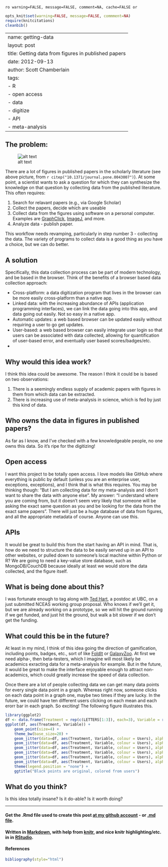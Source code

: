 `ro warning=FALSE, message=FALSE, comment=NA, cache=FALSE or`

```r
opts_knit$set(warning=FALSE, message=FALSE, commment=NA)
require(knitcitations)
cleanbib()
````

---
name: getting-data
layout: post
title: Getting data from figures in published papers
date: 2012-09-13
author: Scott Chamberlain
tags: 
- R
- open access
- data
- digitize
- API
- meta-analysis
---


## The problem:
![alt text](/img/getfig2.png)

There are a lot of figures in published papers in the scholarly literature (see above picture, from `r citep("10.1371/journal.pone.0043007")`).  At some point, a scientist wants to ask a question for which they can synthesize the knowledge on that question by collecting data from the published literature.  This often requires:

1. Search for relavant papers (e.g., via Google Scholar) 
2. Collect the papers, decide which are useable
3. Collect data from the figures using software on a personal computer. Examples are [GraphClick](http://www.arizona-software.ch/graphclick/), [ImageJ](http://rsbweb.nih.gov/ij/), and more.  
4. Analyze data - publish paper. 

This workflow needs revamping, particularly in step number 3 - collecting the data. The variety of programs to collect data is a good thing as you have a choice, but we can do better. 

## A solution
Specifically, this data collection process can be part of modern technology, and be based in the browser. Think of the benefits of a browser based data collection approach:

+ Cross-platform: a data digitization program that lives in the browser can be more easily cross-platform than a native app. 
+ Linked data: with the increasing abundance of APIs (application programming interfaces), we can link the data going into this app, and data going out easily.  Not so easy in a native app. 
+ Automatic updates: a web based browser can be updated easily without requiring a user to go get updates. 
+ User-based: a web based browser can easily integrate user login so that users can be associated with data collected, allowing for quantification of user-based error, and eventually user based scores/badges/etc. 
+ 

## Why would this idea work?
I think this idea could be awesome.  The reason I think it could be is based on two observations: 

1. There is a seemingly endless supply of academic papers with figures in them from which data can be extracted. 
2. There is increasing use of meta-analysis in science, which is fed by just this kind of data. 

## Who owns the data in figures in published papers?
As far as I know, and I've checked with a few knowledgeable people, no one owns this data. So it's ripe for the digitizing!

## Open access
I want this project to be totally open access.  I love models like GitHub where everything is public by default (unless you are an enterprise user, exceptions, exceptions), and I think that is what this requires.  You may be thinking though: "But I am collecting data for my meta-analysis and I don't want to share the data with anyone else".  My answer: "I understand where you are coming from, but it doesn't seem very likely that someone will be asking the exact same question as you and be looking for the data from the exact same papers".  There will just be a huge database of data from figures, and all the appropriate metadata of course.  Anyone can use this.  

## APIs
It would be great to build this from the start having an API in mind.  That is, how do we need to structure the data to be easily served up in an API to other websites, or pulled down to someone's local machine within Python or R?  We are going to need a key-value store database, such as MongoDB/CouchDB because ideally at least we would store the data collected, and the figure itself. 

## What is being done about this?
I was fortunate enough to tag along with [Ted Hart](http://emhart.github.com/), a postdoc at UBC, on a just submitted NCEAS working group proposal. Who knows if we'll get it, but we are already working on a prototype, so we will hit the ground running if we get funded, and just hit the ground, but walk a bit slower if we don't get the funding. 

## What could this be in the future?
At least in my mind, I think of this idea going the direction of gamification, including points, badges, etc., sort of like [FoldIt](http://fold.it/portal/) or [GalaxyZoo](http://www.galaxyzoo.org/).  At first we need alpha-, then beta-testers, which I imagine will most likely be academics exracting data for a meta-analysis for example.  But in the future, it would be great to make the interface enjoyable enough to attract non-academics, which could greatly increase the speed of data collection. 

Once there are a lot of people collecting data we can get many data points for every single data point in a graph.  Whereas right now, someone clicks on each data point in a graph one, maybe two times if they are lucky.  In the future, we could have ten different users clicking on each mean and each erorr bar in each graph.  So exciting!  The following figure illustrates this. 

```r
library(ggplot2)
df <- data.frame(Treatment = rep(c(LETTERS[1:3]), each=3), Variable = rnorm(9), Users = rep(c(LETTERS[1:3]), 3))
ggplot(df, aes(Treatment, Variable)) + 
	geom_point(size=4) + 
	theme_bw(base_size=20) + 
	geom_jitter(data=df, aes(Treatment, Variable, colour = Users), alpha = 0.5, size = 5, position=position_jitter(0.05,0.05)) +
	geom_jitter(data=df, aes(Treatment, Variable, colour = Users), alpha = 0.5, size = 5, position=position_jitter(0.05,0.05)) +
	geom_jitter(data=df, aes(Treatment, Variable, colour = Users), alpha = 0.5, size = 5, position=position_jitter(0.05,0.05)) +
	geom_jitter(data=df, aes(Treatment, Variable, colour = Users), alpha = 0.5, size = 5, position=position_jitter(0.05,0.05)) + 
	geom_jitter(data=df, aes(Treatment, Variable, colour = Users), alpha = 0.5, size = 5, position=position_jitter(0.05,0.05)) +
	geom_jitter(data=df, aes(Treatment, Variable, colour = Users), alpha = 0.5, size = 5, position=position_jitter(0.05,0.05)) +
	theme(legend.position = "none") + 
	ggtitle("Black points are original, colored from users")
````

## What do you think?
Is this idea totally insane?  Is it do-able?  Is it worth doing?

*********
#### Get the .Rmd file used to create this post [at my github account](https://github.com/SChamberlain/schamberlain.github.com/blob/master/_drafts/2012-09-13-getting-data.Rmd) - or [.md file](https://github.com/SChamberlain/schamberlain.github.com/tree/master/_posts/2012-09-13-getting-data.md).

#### Written in [Markdown](http://daringfireball.net/projects/markdown/), with help from [knitr](http://yihui.name/knitr/), and nice knitr highlighting/etc. in in [RStudio](http://rstudio.org/).

#### References
```r
bibliography(style="html")
````